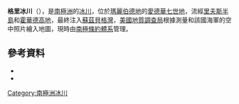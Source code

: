 {{coord|77|24|S|152|5|W|source:GNIS|display=title}}

'''格里冰川'''（{{lang-en|Gerry Glacier}}），是[[南極洲|南極洲]]的[[冰川|冰川]]，位於[[瑪麗伯德地|瑪麗伯德地]]的[[愛德華七世地|愛德華七世地]]，流經[[里夫斯半島|里夫斯半島]]和[[霍華德高地|霍華德高地]]，最終注入[[蘇茲貝格灣|蘇茲貝格灣]]，[[美國地質調查局|美國地質調查局]]根據測量和該國海軍的空中照片繪入地圖，現時由[[南極條約體系|南極條約體系]]管理。

==參考資料==
*{{cite gnis | type = antarid | id = 5625| name = Gerry Glacier | accessdate = 2012-04-23}}
*{{usgs-gazetteer|id=5625}}

{{Antarctica-geo-stub}}
[[Category:南極洲冰川|Category:南極洲冰川]]